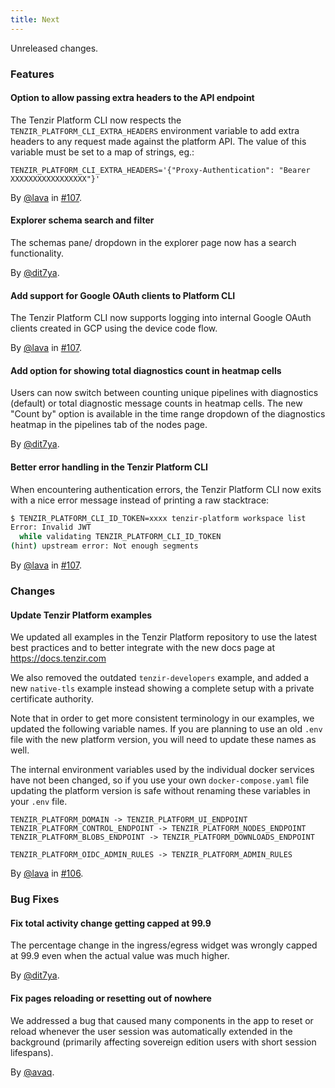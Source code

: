 ```yaml
---
title: Next
---
```


Unreleased changes.

### Features

#### Option to allow passing extra headers to the API endpoint

The Tenzir Platform CLI now respects the `TENZIR_PLATFORM_CLI_EXTRA_HEADERS` environment variable
to add extra headers to any request made against the platform API. The value of this variable
must be set to a map of strings, eg.:

```
TENZIR_PLATFORM_CLI_EXTRA_HEADERS='{"Proxy-Authentication": "Bearer XXXXXXXXXXXXXXXXX"}'
```

By [@lava](https://github.com/lava) in [#107](https://github.com/tenzir/platform/pull/107).

#### Explorer schema search and filter

The schemas pane/ dropdown in the explorer page now has a search functionality.

By [@dit7ya](https://github.com/dit7ya).

#### Add support for Google OAuth clients to Platform CLI

The Tenzir Platform CLI now supports logging into internal Google OAuth clients created in GCP using the device code flow.

By [@lava](https://github.com/lava) in [#107](https://github.com/tenzir/platform/pull/107).

#### Add option for showing total diagnostics count in heatmap cells

Users can now switch between counting unique pipelines with diagnostics
(default) or total diagnostic message counts in heatmap cells. The new "Count
by" option is available in the time range dropdown of the diagnostics heatmap
in the pipelines tab of the nodes page.

By [@dit7ya](https://github.com/dit7ya).

#### Better error handling in the Tenzir Platform CLI

When encountering authentication errors, the Tenzir Platform CLI now exits with a nice error message instead of printing a raw stacktrace:

```sh
$ TENZIR_PLATFORM_CLI_ID_TOKEN=xxxx tenzir-platform workspace list
Error: Invalid JWT
  while validating TENZIR_PLATFORM_CLI_ID_TOKEN
(hint) upstream error: Not enough segments
```

By [@lava](https://github.com/lava) in [#107](https://github.com/tenzir/platform/pull/107).

### Changes

#### Update Tenzir Platform examples

We updated all examples in the Tenzir Platform repository to use the latest
best practices and to better integrate with the new docs page at https://docs.tenzir.com

We also removed the outdated `tenzir-developers` example, and added a new `native-tls` example instead
showing a complete setup with a private certificate authority.

Note that in order to get more consistent terminology in our examples, we updated the following
variable names. If you are planning to use an old `.env` file with the new platform version,
you will need to update these names as well.

The internal environment variables used by the individual docker services have not been changed,
so if you use your own `docker-compose.yaml` file updating the platform version is safe
without renaming these variables in your `.env` file.

```
TENZIR_PLATFORM_DOMAIN -> TENZIR_PLATFORM_UI_ENDPOINT
TENZIR_PLATFORM_CONTROL_ENDPOINT -> TENZIR_PLATFORM_NODES_ENDPOINT
TENZIR_PLATFORM_BLOBS_ENDPOINT -> TENZIR_PLATFORM_DOWNLOADS_ENDPOINT

TENZIR_PLATFORM_OIDC_ADMIN_RULES -> TENZIR_PLATFORM_ADMIN_RULES
```

By [@lava](https://github.com/lava) in [#106](https://github.com/tenzir/platform/pull/106).

### Bug Fixes

#### Fix total activity change getting capped at 99.9

The percentage change in the ingress/egress widget was wrongly capped at 99.9 even when the actual value was much higher.

By [@dit7ya](https://github.com/dit7ya).

#### Fix pages reloading or resetting out of nowhere

We addressed a bug that caused many components in the app to reset or reload
whenever the user session was automatically extended in the background
(primarily affecting sovereign edition users with short session lifespans).

By [@avaq](https://github.com/avaq).
